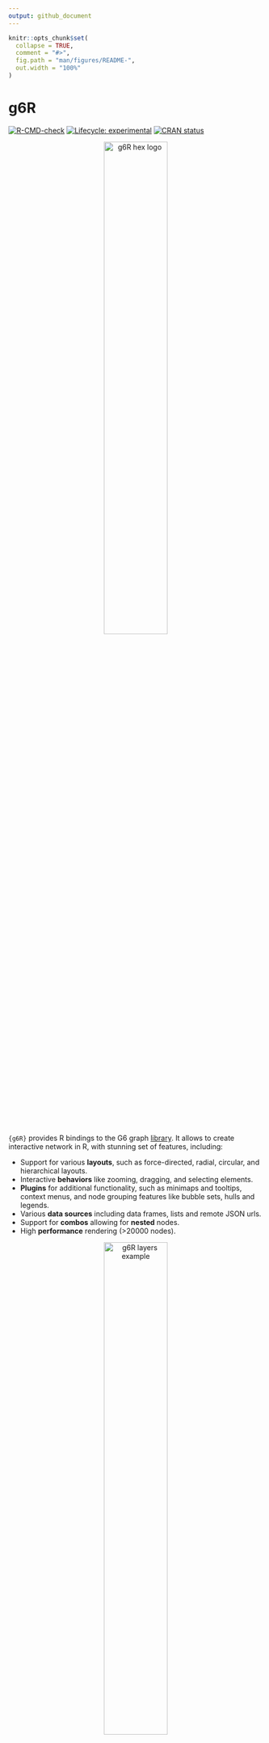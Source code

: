 ```yaml
---
output: github_document
---
```


<!-- README.md is generated from README.Rmd. Please edit that file -->

```r
knitr::opts_chunk$set(
  collapse = TRUE,
  comment = "#>",
  fig.path = "man/figures/README-",
  out.width = "100%"
)
```

# g6R

<!-- badges: start -->
  [![R-CMD-check](https://github.com/cynkra/g6R/actions/workflows/R-CMD-check.yaml/badge.svg)](https://github.com/cynkra/g6R/actions/workflows/R-CMD-check.yaml)
[![Lifecycle: experimental](https://img.shields.io/badge/lifecycle-experimental-orange.svg)](https://lifecycle.r-lib.org/articles/stages.html#experimental)
[![CRAN status](https://www.r-pkg.org/badges/version/g6R)](https://CRAN.R-project.org/package=g6R)
<!-- badges: end -->

<p style="text-align: center;">
![](./man/figures/hex.png){width="50%" alt="g6R hex logo"}
</p>

`{g6R}` provides R bindings to the G6 graph [library](https://g6.antv.antgroup.com/en). It allows to create interactive network in R, with stunning set of features, including:

- Support for various __layouts__, such as force-directed, radial, circular, and hierarchical layouts.
- Interactive __behaviors__ like zooming, dragging, and selecting elements.
- __Plugins__ for additional functionality, such as minimaps and tooltips, context menus, and node grouping features like bubble sets, hulls and legends.
- Various __data sources__ including data frames, lists and remote JSON urls.
- Support for __combos__ allowing for __nested__ nodes.
- High __performance__ rendering (>20000 nodes).

<p style="text-align: center;">
![](./man/figures/g6-layers.png){width="50%" alt="g6R layers example"}
</p>

## Installation

You can install the development version of `{g6R}` from [GitHub](https://github.com/) with:

``` r
# install.packages("pak")
pak::pak("cynkra/g6R")
```

## Example

To create a `{g6R}` graph:

```r
library(g6R)
nodes <- data.frame(
  id = 1:10,
  label = 1:10
)

# Generate random edges
edges <- data.frame(
  source = c(2, 6, 7),
  target = c(1, 3, 9)
)

g6(nodes, edges) |>
  g6_options(
    node = list(
      style = list(
        labelBackground = TRUE,
        labelBackgroundFill = '#FFB6C1',
        labelBackgroundRadius = 4,
        labelFontFamily = 'Arial',
        labelPadding = c(0, 4),
        labelText = JS(
          "(d) => {
              return d.id
            }"
        )
      )
    )
  ) |>
  g6_layout(d3_force_layout()) |>
  g6_behaviors(
    "zoom-canvas",
    drag_element_force(fixed = TRUE),
    click_select(
      multiple = TRUE,
      onClick = JS(
        "(e) => {
            console.log(e);
          }"
      )
    ),
    brush_select(),
    create_edge()
  ) |>
  g6_plugins(
    "minimap",
    "tooltip",
    context_menu()
  )
```
